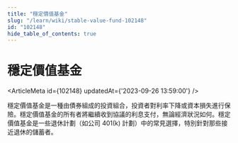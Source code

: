 ```yaml
---
title: "穩定價值基金"
slug: "/learn/wiki/stable-value-fund-102148"
id: "102148"
hide_table_of_contents: true
---
```



# 穩定價值基金

<ArticleMeta id={102148} updatedAt={'2023-09-26 13:59:00'} />
<div className='border-solid border-b border-t-0 my-4 border-[var(--ifm-color-gray-300)]' />

穩定價值基金是一種由債券組成的投資組合，投資者對利率下降或資本損失進行保險。穩定價值基金的所有者將繼續收到協議的利息支付，無論經濟狀況如何。穩定價值基金是一些退休計劃（如公司 401(k) 計劃）中的常見選擇，特別針對那些接近退休的儲蓄者。
